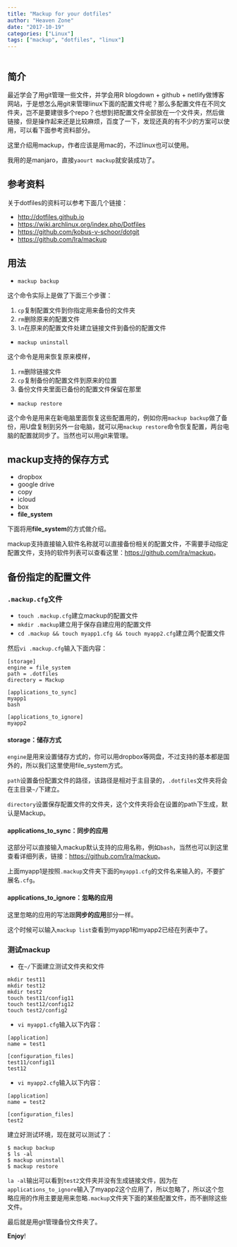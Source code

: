 ```yaml
---
title: "Mackup for your dotfiles"
author: "Heaven Zone"
date: "2017-10-19"
categories: ["Linux"]
tags: ["mackup", "dotfiles", "linux"]
---
```


```r

```

## 简介

最近学会了用git管理一些文件，并学会用R blogdown + github + netlify做博客网站，于是想怎么用git来管理linux下面的配置文件呢？那么多配置文件在不同文件夹，岂不是要建很多个repo？也想到把配置文件全部放在一个文件夹，然后做链接，但是操作起来还是比较麻烦，百度了一下，发现还真的有不少的方案可以使用，可以看下面参考资料部分。

这里介绍用mackup，作者应该是用mac的，不过linux也可以使用。

我用的是manjaro，直接`yaourt mackup`就安装成功了。

## 参考资料

关于dotfiles的资料可以参考下面几个链接：

- <http://dotfiles.github.io>
- <https://wiki.archlinux.org/index.php/Dotfiles>
- <https://github.com/kobus-v-schoor/dotgit>
- <https://github.com/lra/mackup>


## 用法

- `mackup backup`

这个命令实际上是做了下面三个步骤：

1. `cp`复制配置文件到你指定用来备份的文件夹
2. `rm`删除原来的配置文件
3. `ln`在原来的配置文件处建立链接文件到备份的配置文件

- `mackup uninstall`

这个命令是用来恢复原来模样，

1. `rm`删除链接文件
2. `cp`复制备份的配置文件到原来的位置
3. 备份文件夹里面已备份的配置文件保留在那里

- `mackup restore`

这个命令是用来在新电脑里面恢复这些配置用的，例如你用`mackup backup`做了备份，用U盘复制到另外一台电脑，就可以用`mackup restore`命令恢复配置，两台电脑的配置就同步了。当然也可以用git来管理。


## mackup支持的保存方式

- dropbox
- google drive
- copy
- icloud
- box
- **file_system**

下面将用**file_system**的方式做介绍。

mackup支持直接输入软件名称就可以直接备份相关的配置文件，不需要手动指定配置文件，支持的软件列表可以查看这里：<https://github.com/lra/mackup>。


## 备份指定的配置文件

### `.mackup.cfg`文件

- `touch .mackup.cfg`建立mackup的配置文件
- `mkdir .mackup`建立用于保存自建应用的配置文件
- `cd .mackup && touch myapp1.cfg && touch myapp2.cfg`建立两个配置文件


然后`vi .mackup.cfg`输入下面内容：

```shell
[storage]
engine = file_system
path = .dotfiles
directory = Mackup

[applications_to_sync]
myapp1
bash

[applications_to_ignore]
myapp2
```

#### storage：储存方式

`engine`是用来设置储存方式的，你可以用dropbox等网盘，不过支持的基本都是国外的，所以我们这里使用file_system方式。

`path`设置备份配置文件的路径，该路径是相对于主目录的，`.dotfiles`文件夹将会在主目录`~/`下建立。

`directory`设置保存配置文件的文件夹，这个文件夹将会在设置的path下生成，默认是Mackup。


#### applications_to_sync：同步的应用

这部分可以直接输入mackup默认支持的应用名称，例如`bash`，当然也可以到这里查看详细列表，链接：<https://github.com/lra/mackup>。

上面myapp1是按照`.mackup`文件夹下面的`myapp1.cfg`的文件名来输入的，不要扩展名`.cfg`。

#### applications_to_ignore：忽略的应用

这里忽略的应用的写法跟**同步的应用**部分一样。


这个时候可以输入`mackup list`查看到myapp1和myapp2已经在列表中了。

### 测试mackup

- 在`~/`下面建立测试文件夹和文件

```shell
mkdir test11
mkdir test12
mkdir test2
touch test11/config11
touch test12/config12
touch test2/config2
```

- `vi myapp1.cfg`输入以下内容：

```
[application]
name = test1

[configuration_files]
test11/config11
test12
```

- `vi myapp2.cfg`输入以下内容：

```
[application]
name = test2

[configuration_files]
test2
```

建立好测试环境，现在就可以测试了：

```shell
$ mackup backup
$ ls -al
$ mackup uninstall
$ mackup restore
```

`la -al`输出可以看到`test2`文件夹并没有生成链接文件，因为在`applications_to_ignore`输入了myapp2这个应用了，所以忽略了，所以这个忽略应用的作用主要是用来忽略`.mackup`文件夹下面的某些配置文件，而不删除这些文件。

最后就是用git管理备份文件夹了。

**Enjoy**!